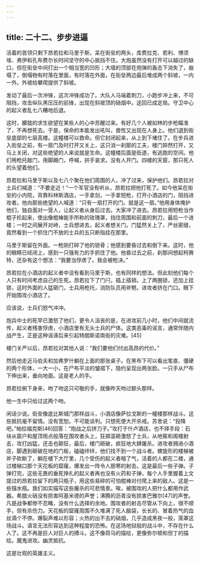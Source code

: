 ```yaml
---
---
---
```

title: 二十二、步步进逼
---




活着的首领只剩下昂若拉和马里于斯，呆在街垒的两头，库费拉克、若利、博须埃、弗伊和孔布费尔长时间坚守的中心抵挡不住。大炮虽然没有打开可以越过的缺口，但在街垒中间打出一个相当宽的凹形；大墙的顶部在炮弹的轰击下消失了，崩塌了，倒塌物有时落在里面，有时落在外面，在街垒两边最后堆成两个斜坡，一内一外。外坡给攀爬提供了斜坡。

发动了最后一次冲锋，这次冲锋成功了。大队人马端着刺刀，小跑步冲上来，不可阻挡，攻击纵队黑压压的前锋，出现在斜坡顶的硝烟中。这回已成定局。守卫中心的起义者乱七八糟地后退。

这时，朦胧的求生欲望在某些人的心中苏醒过来。有好几个人被如林的步枪瞄准了，不再想死去。于是，保命的本能发出吼叫，兽性又出现在人身上。他们退到街垒底部的七层高楼。这幢楼可以救命。但它封闭起来，从上到下堵住了。在步兵进入街垒之前，有一扇门及时打开又关上，这只消一刹那的工夫，楼门猝然打开，又马上关闭，对这些绝望的人来说就是生命。这幢楼后面是街道，有逃跑的空间。他们用枪托敲门，用脚踢门，呼喊，拱手哀求。没有人开门。四楼的天窗，那只死人的头望着他们。

昂若拉和马里于斯以及七八个聚在他们周围的人，冲了过来，保护他们。昂若拉对士兵们喊道：“不要走近！”一个军官没有听从，昂若拉把他打死了。如今他呆在街垒的小内院，背靠科林斯酒店，一手拿剑，一手拿短枪，打开小酒店的门，阻挡进攻者。他向那些绝望的人喊道：“只有一扇打开的门。就是这一扇。”他用身体掩护他们，独自面对一营人，让起义者从身后过去。大家冲了进去。昂若拉用短枪当作棍子抡起来，使出像棍棒能手所称的玫瑰罩，挡住周围和前面的刺刀，最后一个进楼；一时之间展开对峙，士兵想进去，起义者想关门。门猛然关上了，严丝密缝，竟然看到一个抓住门不放的士兵的五只断指挂在那里。

马里于斯留在外面。一枪刚打碎了他的锁骨；他感到要昏过去和倒下来。这时，他的眼睛已经闭上，感到一只强有力的手抓住了他。他昏过去之前，刹那间想起柯赛特，还杂有这个想法：“我要当俘虏了。我会被枪决。”

昂若拉在小酒店的起义者中没有看到马里于斯，也有同样的想法。但此刻他们每个人只有时间考虑自己的生死。昂若拉下了门闩，插上插销，上了两圈锁，还加上挂锁，这时外面的人猛砸门，士兵用枪托，消防队员用斧劈。进攻者挤在门口。眼下开始围攻小酒店了。

应该说，士兵们怒气冲冲。

炮兵中士的死早已激怒了他们，更令人沮丧的是，在进攻前几小时，他们中间就流传，起义者残害俘虏，小酒店里有无头士兵的尸体。这类恶毒的谣言，通常伴随内战产生，正是这种谣诼后来引起特朗斯诺南街的灾难。[45]

楼门关严以后，昂若拉对其他人说：“我们要他们付出高昂的代价。”

然后他走近马伯夫和加弗罗什躺在上面的那张桌子。在黑布下可以看出笔直、僵硬的两个形体，一大一小，在尸布平淡的皱褶下，隐约呈现出两张脸。一只手从尸布下伸出来，垂向地面。这是老人的手。

昂若拉俯下身来，吻了吻这只可敬的手，就像昨天吻过额头那样。

他一生中只给过这两个吻。

闲话少说。街垒像底比斯城门那样战斗，小酒店像萨拉戈斯的一幢楼那样战斗。这些抵抗毫不留情。没有宽恕。不可能谈判。只想死便大开杀戒。苏舍说：“投降吧。”帕拉福克斯[46]回答：“炮战之后拼刀子。”攻打于什卢酒店，也不择手段：石块从窗户和屋顶雨点般落在围攻者头上，狂掷滥砸激怒了士兵，从地窖和阁楼射击，攻打凶猛，还击也颠狂，最后，楼门砸破，疯狂地大肆屠杀。进攻者拥进小酒店，脚遇到砸破在地的门板，磕磕绊绊，他们找不到一个战斗者。螺旋形的楼梯被斧子砍断了，躺在楼下大厅里，几个受伤的起义者咽了气，活着的人都在二楼，通过楼梯口那个天花板的窟窿，爆发出一阵令人胆寒的射击。这是最后一些子弹。子弹打完，这些无畏的垂死挣扎的起义者再也没有火药和子弹，每个人手里握着上文提过的昂若拉留下的两只瓶子，用这些易碎的可怕棍棒对付爬上来的敌人。这是一些镪水瓶。我们如实描写这些屠杀的可悲情景。唉，被围攻的人把什么都用作武器。希腊火硝没有损害阿基米德的声誉；沸腾的沥青没有损害巴雅尔[47]的声誉。凡是战争都惨不忍睹，没有什么选择的余地。围攻者的射击尽管从下向上，很不顺手，但有杀伤力。天花板的窟窿周围不久堆满了死人脑袋，长长的、冒着热气的血丝滴个不停。爆裂声难以形容；火热的出不去的硝烟，几乎造成黑夜一般，笼罩这场战斗。语言无法形容达到这种程度的恐怖。在这场地狱般的战斗中，不存在什么人了。这不再是巨人对巨人的搏斗。这不像荷马的描绘，更像弥尔顿和但丁的描绘。魔鬼进攻。幽灵抵抗。

这是壮观的英雄主义。